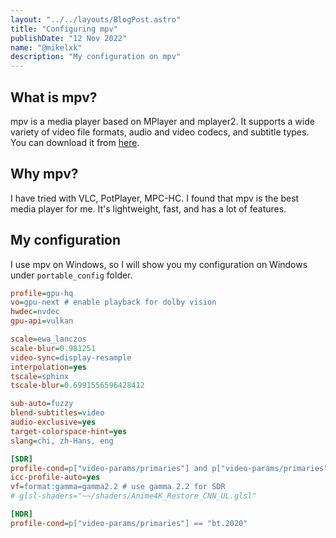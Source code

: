 ```yaml
---
layout: "../../layouts/BlogPost.astro"
title: "Configuring mpv"
publishDate: "12 Nov 2022"
name: "@mikelxk"
description: "My configuration on mpv"
---
```



<Cool name={frontmatter.name} />


## What is mpv?

mpv is a media player based on MPlayer and mplayer2. It supports a wide variety of video file formats, audio and video codecs, and subtitle types. You can download it from [here](https://mpv.io/installation/).

## Why mpv?

I have tried with VLC, PotPlayer, MPC-HC. I found that mpv is the best media player for me. It's lightweight, fast, and has a lot of features.

## My configuration

I use mpv on Windows, so I will show you my configuration on Windows under `portable_config` folder.

```ini
profile=gpu-hq
vo=gpu-next # enable playback for dolby vision
hwdec=nvdec
gpu-api=vulkan

scale=ewa_lanczos
scale-blur=0.981251
video-sync=display-resample
interpolation=yes
tscale=sphinx
tscale-blur=0.6991556596428412

sub-auto=fuzzy
blend-subtitles=video
audio-exclusive=yes
target-colorspace-hint=yes
slang=chi, zh-Hans, eng

[SDR]
profile-cond=p["video-params/primaries"] and p["video-params/primaries"] ~= "bt.2020"
icc-profile-auto=yes
vf=format:gamma=gamma2.2 # use gamma 2.2 for SDR
# glsl-shaders="~~/shaders/Anime4K_Restore_CNN_UL.glsl"

[HDR]
profile-cond=p["video-params/primaries"] == "bt.2020"
```
